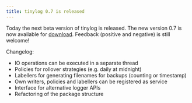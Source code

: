 ```yaml
---
title: tinylog 0.7 is released
---
```


Today the next beta version of tinylog is released. The new version 0.7 is now available for [download](/download/). Feedback (positive and negative) is still welcome!

Changelog:

* IO operations can be executed in a separate thread
* Policies for rollover strategies (e.g. daily at midnight)
* Labellers for generating filenames for backups (counting or timestamp)
* Own writers, policies and labellers can be registered as service
* Interface for alternative logger APIs
* Refactoring of the package structure
